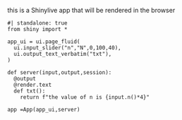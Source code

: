 this is a Shinylive app that will be rendered in the browser

```shinylive-python
#| standalone: true
from shiny import *

app_ui = ui.page_fluid(
  ui.input_slider("n","N",0,100,40),
  ui.output_text_verbatim("txt"),
)

def server(input,output,session):
  @output
  @render.text 
  def txt():
    return f"the value of n is {input.n()*4}"

app =App(app_ui,server)

```
